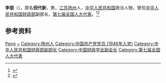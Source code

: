 {{Otheruses|other=名为李朋的其他人物|李朋}}

'''李朋'''（{{bd|1921年|6月15日|2008年|7月26日}}），原名'''倪代新'''，男，[[江苏|江苏]][[扬州|扬州]]人，[[中华人民共和国|中华人民共和国]]政治人物，曾任[[中华人民共和国财政部|中华人民共和国财政部]]副部长，[[第七届全国人大代表|第七届全国人大代表]]。<ref>{{cite book|title=中囯人名大辞典·现任党政军领导人物卷|author=廖盖隆等编|year=1990|publisher=上海辞书出版社|location=上海|page=}}</ref><ref>{{Cite book|title=中华人民共和国职官志|author=何虎生, 李耀东, 向常福主编|publisher=中国社会出版社|year=2003|isbn=9787800883934|location=北京|pages=}}</ref>

== 参考资料 ==
{{reflist}}

{{Navboxes
| title  = 李朋在[[中国财政学会|中国财政学会]]的职务
| list1  =
{{中国财政学会第三届理事会}}
{{中国财政学会第五届理事会}}
}}

{{Authority control}}
{{DEFAULTSORT:Li李}}
[[Category:李姓|Peng]]
[[Category:倪姓|~]]
[[Category:扬州人|Category:扬州人]]
[[Category:中国共产党党员_(1946年入党)|Category:中国共产党党员 (1946年入党)]]
[[Category:中华人民共和国财政部副部长|Category:中华人民共和国财政部副部长]]
[[Category:中国财政学会副会长|Category:中国财政学会副会长]]
[[Category:第七届全国人大代表|Category:第七届全国人大代表]]

{{中国人物小作品}}
